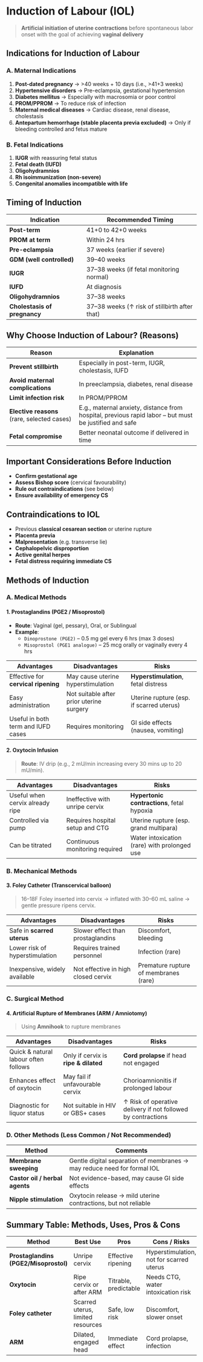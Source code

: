 # Induction of Labour (IOL)

> **Artificial initiation of uterine contractions** before spontaneous labor onset with the goal of achieving **vaginal delivery**

## Indications for Induction of Labour

### A. Maternal Indications

1. **Post-dated pregnancy**
   → >40 weeks + 10 days (i.e., >41+3 weeks)
2. **Hypertensive disorders**
   → Pre-eclampsia, gestational hypertension
3. **Diabetes mellitus**
   → Especially with macrosomia or poor control
4. **PROM/PPROM**
   → To reduce risk of infection
5. **Maternal medical diseases**
   → Cardiac disease, renal disease, cholestasis
6. **Antepartum hemorrhage (stable placenta previa excluded)**
   → Only if bleeding controlled and fetus mature

### B. Fetal Indications

1. **IUGR** with reassuring fetal status
2. **Fetal death (IUFD)**
3. **Oligohydramnios**
4. **Rh isoimmunization (non-severe)**
5. **Congenital anomalies incompatible with life**

## Timing of Induction

| Indication                   | Recommended Timing                            |
| ---------------------------- | --------------------------------------------- |
| **Post-term**                | 41+0 to 42+0 weeks                            |
| **PROM at term**             | Within 24 hrs                                 |
| **Pre-eclampsia**            | 37 weeks (earlier if severe)                  |
| **GDM (well controlled)**    | 39–40 weeks                                   |
| **IUGR**                     | 37–38 weeks (if fetal monitoring normal)      |
| **IUFD**                     | At diagnosis                                  |
| **Oligohydramnios**          | 37–38 weeks                                   |
| **Cholestasis of pregnancy** | 37–38 weeks (↑ risk of stillbirth after that) |

## Why Choose Induction of Labour? (Reasons)

| Reason                                      | Explanation                                                                                           |
| ------------------------------------------- | ----------------------------------------------------------------------------------------------------- |
| **Prevent stillbirth**                      | Especially in post-term, IUGR, cholestasis, IUFD                                                      |
| **Avoid maternal complications**            | In preeclampsia, diabetes, renal disease                                                              |
| **Limit infection risk**                    | In PROM/PPROM                                                                                         |
| **Elective reasons** (rare, selected cases) | E.g., maternal anxiety, distance from hospital, previous rapid labor – but must be justified and safe |
| **Fetal compromise**                        | Better neonatal outcome if delivered in time                                                          |

## Important Considerations Before Induction

- **Confirm gestational age**
- **Assess Bishop score** (cervical favourability)
- **Rule out contraindications** (see below)
- **Ensure availability of emergency CS**

## Contraindications to IOL

- Previous **classical cesarean section** or uterine rupture
- **Placenta previa**
- **Malpresentation** (e.g. transverse lie)
- **Cephalopelvic disproportion**
- **Active genital herpes**
- **Fetal distress requiring immediate CS**

## Methods of Induction

### A. Medical Methods

#### 1. Prostaglandins (PGE2 / Misoprostol)

- **Route**: Vaginal (gel, pessary), Oral, or Sublingual
- **Example**:
  - `Dinoprostone (PGE2)` – 0.5 mg gel every 6 hrs (max 3 doses)
  - `Misoprostol (PGE1 analogue)` – 25 mcg orally or vaginally every 4 hrs

| Advantages                          | Disadvantages                            | Risks                                    |
| ----------------------------------- | ---------------------------------------- | ---------------------------------------- |
| Effective for **cervical ripening** | May cause uterine hyperstimulation       | **Hyperstimulation**, fetal distress     |
| Easy administration                 | Not suitable after prior uterine surgery | Uterine rupture (esp. if scarred uterus) |
| Useful in both term and IUFD cases  | Requires monitoring                      | GI side effects (nausea, vomiting)       |

#### 2. Oxytocin Infusion

> **Route**: IV drip (e.g., 2 mU/min increasing every 30 mins up to 20 mU/min).

| Advantages                      | Disadvantages                   | Risks                                        |
| ------------------------------- | ------------------------------- | -------------------------------------------- |
| Useful when cervix already ripe | Ineffective with unripe cervix  | **Hypertonic contractions**, fetal hypoxia   |
| Controlled via pump             | Requires hospital setup and CTG | Uterine rupture (esp. grand multipara)       |
| Can be titrated                 | Continuous monitoring required  | Water intoxication (rare) with prolonged use |

### B. Mechanical Methods

#### 3. Foley Catheter (Transcervical balloon)

> 16–18F Foley inserted into cervix → inflated with 30–60 mL saline → gentle pressure ripens cervix.

| Advantages                     | Disadvantages                       | Risks                                 |
| ------------------------------ | ----------------------------------- | ------------------------------------- |
| Safe in **scarred uterus**     | Slower effect than prostaglandins   | Discomfort, bleeding                  |
| Lower risk of hyperstimulation | Requires trained personnel          | Infection (rare)                      |
| Inexpensive, widely available  | Not effective in high closed cervix | Premature rupture of membranes (rare) |

### C. Surgical Method

#### 4. Artificial Rupture of Membranes (ARM / Amniotomy)

> Using **Amnihook** to rupture membranes

| Advantages                           | Disadvantages                        | Risks                                                        |
| ------------------------------------ | ------------------------------------ | ------------------------------------------------------------ |
| Quick & natural labour often follows | Only if cervix is **ripe & dilated** | **Cord prolapse** if head not engaged                        |
| Enhances effect of oxytocin          | May fail if unfavourable cervix      | Chorioamnionitis if prolonged labour                         |
| Diagnostic for liquor status         | Not suitable in HIV or GBS+ cases    | ↑ Risk of operative delivery if not followed by contractions |

### D. Other Methods (Less Common / Not Recommended)

| Method                         | Comments                                                                |
| ------------------------------ | ----------------------------------------------------------------------- |
| **Membrane sweeping**          | Gentle digital separation of membranes → may reduce need for formal IOL |
| **Castor oil / herbal agents** | Not evidence-based, may cause GI side effects                           |
| **Nipple stimulation**         | Oxytocin release → mild uterine contractions, but not reliable          |

## **Summary Table: Methods, Uses, Pros & Cons**

| Method                                | Best Use                          | Pros                  | Cons / Risks                             |
| ------------------------------------- | --------------------------------- | --------------------- | ---------------------------------------- |
| **Prostaglandins (PGE2/Misoprostol)** | Unripe cervix                     | Effective ripening    | Hyperstimulation, not for scarred uterus |
| **Oxytocin**                          | Ripe cervix or after ARM          | Titrable, predictable | Needs CTG, water intoxication risk       |
| **Foley catheter**                    | Scarred uterus, limited resources | Safe, low risk        | Discomfort, slower onset                 |
| **ARM**                               | Dilated, engaged head             | Immediate effect      | Cord prolapse, infection                 |
